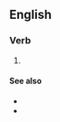 ==English==

===Verb===
{{head|en|verb form}}

# {{present participle of|pass the buck|lang=en|nocat=1}}

====See also====
* {{l|en|buck-passing}}
* {{l|en|the buck stops here}}